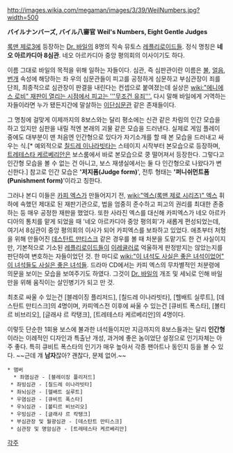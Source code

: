 http://images.wikia.com/megaman/images/3/39/WeilNumbers.jpg?width=500

'''バイルナンバーズ, バイル八審官'''
'''Weil's Numbers, Eight Gentle Judges'''

[[록맨 제로3]]에 등장하는 [[Dr. 바일]]의 8명의 직속 뮤토스 [[레플리로이드]]들. 정식 명칭은 '''네오 아르카디아 8심관'''. 네오 아르카디아 중앙 평의회의 이사이기도 하다.

이름 그대로 바일의 목적을 위해 일하는 자들이다. 심관, 즉 심판관이란 이름은 [[불]], [[얼음]], [[번개]] 속성에 해당하는 좌 우의 심문관들이 피고를 공정하게 심문하고 부심관장이 죄를 단죄, 최종적으로 심관장이 판결을 내린다는 컨셉으로 붙여졌는데 실상은 [[wiki:"에니에스 로비" 재판이 열리는 시점에서 피고는 '''무조건 유죄'''.]] 다시 말해 바일에게 거역하는 자들이라면 누가 됐든지간에 말살하는 [[이단심문관]] 같은 존재들이다.

그 명칭에 걸맞게 이제까지의 8보스와는 달리 평소에는 신관 같은 차림의 인간 모습을 하고 있지만 심판을 내릴 적엔 본래의 괴물 같은 모습을 드러낸다. 실제로 게임 플레이 중에도 대부분이 맨 처음엔 인간형으로 있다가 자기소개를 할 때 본 모습을 드러내고 싸우는 식.[* 예외적으로 [[칠드레 이나라빗타]]는 스테이지 시작부터 본모습으로 등장하며, [[트레테스타 케르베리안]]은 보스룸에서 바로 본모습으로 쿵 떨어져서 등장한다. 그렇다고 인간형 모습을 볼 수 없는 건 아니고, 보스 재생실에서는 둘 다 인간형으로 나왔다가 변신한다.] 참고로 인간 모습은 ''''저지폼(Judge form)'''', 전투 형태는 ''''퍼니쉬먼트폼(Punishment form)''''이라고 칭한다.

그러나 본디 이들은 [[카피 엑스]]가 만들어지기 전, [[wiki:"엑스(록맨 제로 시리즈)" 엑스]] 휘하에 속했던 제대로 된 재판기관으로, 법을 엄중히 준수하고 피고의 권리를 최대한 존중하는 등 매우 공정한 재판을 했었다. 또한 사라진 엑스를 대신해 카피엑스가 네오 아르카디아의 통치를 맡게 되었을 때 '네오 아르카디아 중앙 평의회'가 새롭게 편성되었는데, 여기서 8심관이 중앙 평의회의 이사가 되어 카피엑스를 보좌하고 있었다. 애초부터 처형을 위해 만들어진 [[데스탄트 만티스크]] 같은 경우를 볼 때 처분을 도맡기도 한 건 사실이지만, 기본적으로 기소된 [[레플리로이드]]들이 [[이레귤러]]로 억울하게 판정받지는 않았는지를 판단하여 변호하는 자들이었던 것. 한 마디로 [[wiki:"이 녀석도 사실은 좋은 녀석이었어" 이 녀석들도 사실은 좋은 녀석들]]. 드라마 CD에서는 카피 엑스의 무차별적인 처분령에 의문을 보이는 모습을 보여주기도 하였다. 그것이 [[Dr. 바일]]의 개조 및 세뇌로 인해 바일만을 위해 움직이는 살인병기가 되고 만 것.

최초로 싸울 수 있는건 [블레이징 플리저드], [칠드레 이나라빗타], [헬배트 실루트], [데스탄트 만티스크]의 4명이며, 카피엑스전 이후에 싸울 수 있는건 [큐비트 폭스타], [볼티르 비브리오], [글래샤 르 칵탱크], [트레테스타 케르베리안]의 4명이다.

이렇듯 단순한 1회용 보스에 불과한 녀석들이지만 지금까지의 8보스들과는 달리 '''인간형'''이라는 이례적인 디자인과 특출난 개성, 과거에 좋은 놈이었단 설정으로 인기자체는 아주 좋다. 특히 큐비트 폭스타의 인기가 매우 높아서 각종 팬아트나 동인지 등을 볼 수 있다. ~~근데 걔 '''남자'''잖아? 괜찮다, 문제 없어.~~


 * 맴버
   * 좌염심관 - [블레이징 플리저드]
  * 좌빙심관 - [칠드레 이나라빗타]
  * 좌뇌심관 - [헬배트 실루트]
  * 우염심관 - [큐비트 폭스타]
  * 우뇌심관 - [볼티르 비브리오]
  * 우빙심관 - [글래샤 르 칵탱크]
  * 부심관장 및 월광심관 - [데스탄트 만티스크]
  * 심관장 및 명암심관 - [트레테스타 케르베리안]

[[각주]]
